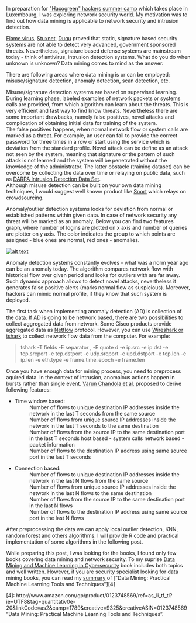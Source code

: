 In preparation for [\"Haxogreen\" hackers summer camp](http://www.haxogreen.lu) which takes place in Luxembourg, I was exploring network security world. My motivation was to find out how data mining is applicable to network security and intrusion detection. 


[Flame virus](http://en.wikipedia.org/wiki/Flame_(malware)), [Stuxnet](http://en.wikipedia.org/wiki/Stuxnet), [Duqu](http://en.wikipedia.org/wiki/Duqu) proved that static, signature based security systems are not able to detect very advanced, government sponsored threats. Nevertheless, signature based defense systems are mainstream today - think of antivirus, intrusion detection systems. What do you do when unknown is unknown? Data mining comes to mind as the answer.   


There are following areas where data mining is or can be employed: misuse/signature detection, anomaly detection, scan detection, etc.


Misuse/signature detection systems are based on supervised learning. During learning phase, labeled examples of network packets or systems calls are provided, from which algorithm can learn about the threats. This is very efficient and fast way to find know threats. Nevertheless there are some important drawbacks, namely false positives, novel attacks and complication of obtaining initial data for training of the system.    
The false positives happens, when normal network flow or system calls are marked as a threat. For example, an user can fail to provide the correct password for three times in a row or start using the service which is deviation from the standard profile. Novel attack can be define as an attack not seen by the system, meaning that signature or the pattern of such attack is not learned and the system will be penetrated without the knowledge of the administrator. The latter obstacle (training dataset) can be overcome by collecting the data over time or relaying on public data, such as [DARPA Intrusion Detection Data Set](http://www.ll.mit.edu/mission/communications/ist/corpora/ideval/data/index.html).   
Although misuse detection can be built on your own data mining techniques, I would suggest well known product like [Snort](http://www.snort.org/) which relays on crowdsourcing. 
 

Anomaly/outlier detection systems looks for deviation from normal or established patterns within given data. In case of network security any threat will be marked as an anomaly. Below you can find two features graph, where number of logins are plotted on x axis and number of queries are plotter on y axis. The color indicates the group to which points are assigned - blue ones are normal, red ones - anomalies.     


[![alt text](http://i176.photobucket.com/albums/w180/investuotojas/start_dec_anomalies.png)](http://s176.photobucket.com/albums/w180/investuotojas/?action=view&current=start_dec_anomalies.png) 


Anomaly detection systems constantly evolves - what was a norm year ago can be an anomaly today. The algorithm compares network flow with historical flow over given period and looks for outliers with are far away. Such dynamic approach allows to detect novel attacks, nevertheless it generates false positive alerts (marks normal flow as suspicious). Moreover, hackers can mimic normal profile, if they know that such system is deployed.    

The first task when implementing anomaly detection (AD) is collection of the data. If AD is going to be network based, there are two possibilities to collect aggregated data from network. Some Cisco products provide aggregated data as [Netflow](http://www.cisco.com/en/US/products/ps6601/products_ios_protocol_group_home.html) protocol. However, you can use [Wireshark or tshark](http://www.wireshark.org) to collect network flow data from the computer. For example:   

 
> tshark -T fields -E separator , -E quote d -e ip.src -e ip.dst -e tcp.srcport -e tcp.dstport -e udp.srcport -e upd.dstport -e tcp.len -e ip.len -e eth.type -e frame.time_epoch -e frame.len


Once you have enough data for mining process, you need to preprocess aquired data. In the context of intrusion, anomalous actions happen in bursts rather than single event. [Varun Chandola et al.][1] proposed to derive following features:

* Time window based:
:   Number of flows to unique destination IP addresses inside the network in the last T seconds from the same source
:   Number of flows from unique source IP addresses inside the network in the last T seconds to the same destination
:   Number of flows from the source IP to the same destination port in the last T seconds host based - system calls network based - packet information
:   Number of flows to the destination IP address using same source port in the last T seconds   

* Connection based:
:   Number of flows to unique destination IP addresses inside the network in the last N flows from the same source
:   Number of flows from unique source IP addresses inside the network in the last N flows to the same destination
:   Number of flows from the source IP to the same destination port in the last N flows
:   Number of flows to the destination IP address using same source port in the last N flows


After preprocessing the data we can apply local outlier detection, KNN, random forest and others algorithms. I will  provide R code and practical implementation of some algorithms in the following post.



While preparing this post, I was looking for the books, I found only few books covering data mining and network security. To my suprise [Data Mining and Machine Learning in Cybersecurity][2] book includes both topics and well written. However, if you are security specialist looking for data mining books, you can read my [summary][3] of [\"Data Mining: Practical Machine Learning Tools and Techniques\"][4]       
 
[1]: http://minds.cs.umn.edu/publications/chapter.pdf "Data Mining for Cyber Security"
[2]: http://www.amazon.com/gp/product/1439839425/ref=as_li_qf_sp_asin_tl?ie=UTF8&tag=quantitativ0e-20&linkCode=as2&camp=1789&creative=9325&creativeASIN=1439839425
[3]: http://www.investuotojas.eu/2012/07/02/my-first-competition-at-kaggle/
[4]: http://www.amazon.com/gp/product/0123748569/ref=as_li_tf_tl?ie=UTF8&tag=quantitativ0e-20&linkCode=as2&camp=1789&creative=9325&creativeASIN=0123748569 "Data Mining: Practical Machine Learning Tools and Techniques".
